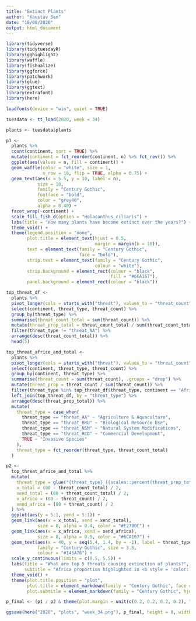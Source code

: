```yaml
---
title: "Extinct Plants"
author: "Kaustav Sen"
date: "18/08/2020"
output: html_document
---
```


```r
library(tidyverse)
library(tidytuesdayR)
library(gghighlight)
library(waffle)
library(fishualize)
library(ggforce)
library(patchwork)
library(glue)
library(ggtext)
library(extrafont)
library(here)

loadfonts(device = "win", quiet = TRUE)
```

```r
tuesdata <- tt_load(2020, week = 34)

plants <- tuesdata$plants
```

```r
p1 <- 
  plants %>% 
  count(continent, sort = TRUE) %>% 
  mutate(continent = fct_reorder(continent, n) %>% fct_rev()) %>% 
  ggplot(aes(values = n, fill = continent)) +
  geom_waffle(color = "white", size = 1, 
              n_row = 10, flip = TRUE, alpha = 0.75) +
  geom_text(aes(x = 5.5, y = 10, label = n),
            size = 10,
            family = "Century Gothic",
            fontface = "bold",
            color = "grey40",
            alpha = 0.40) +
  facet_wrap(~continent) +
  scale_fill_fish_d(option = "Holacanthus_ciliaris") +
  labs(title = "How many plants have become extinct over the years?") +
  theme_void() +
  theme(legend.position = "none",
        plot.title = element_text(hjust = 0.5,
                                  margin = margin(b = 10)),
        text = element_text(family = "Century Gothic",
                            face = "bold"),
        strip.text = element_text(family = "Century Gothic",
                                  colour = "white"),
        strip.background = element_rect(colour = "black",
                                        fill = "#6CA167"),
        panel.background = element_rect(colour = "black"))
```

```r
top_threat_df <- 
  plants %>% 
  pivot_longer(cols = starts_with("threat"), values_to = "threat_count", names_to = "threat_type") %>% 
  select(continent, threat_type, threat_count) %>% 
  group_by(threat_type) %>% 
  summarise(threat_count_total = sum(threat_count)) %>% 
  mutate(threat_prop_total = threat_count_total / sum(threat_count_total)) %>% 
  filter(threat_type != "threat_NA") %>% 
  arrange(desc(threat_count_total)) %>% 
  head(5)

top_threat_africe_and_total <- 
  plants %>% 
  pivot_longer(cols = starts_with("threat"), values_to = "threat_count", names_to = "threat_type") %>% 
  select(continent, threat_type, threat_count) %>% 
  group_by(continent, threat_type) %>% 
  summarise(threat_count = sum(threat_count), .groups = "drop") %>% 
  mutate(threat_prop = threat_count / sum(threat_count)) %>% 
  filter(threat_type %in% top_threat_df$threat_type, continent == "Africa") %>% 
  left_join(top_threat_df, by = "threat_type") %>% 
  arrange(desc(threat_prop_total)) %>% 
  mutate(
    threat_type = case_when(
      threat_type == "threat_AA" ~ "Agriculture & Aquaculture",
      threat_type == "threat_BRU" ~ "Biological Resource Use",
      threat_type == "threat_NSM" ~ "Natural System Modifications",
      threat_type == "threat_RCD" ~ "Commercial Development",
      TRUE ~ "Invasive Species"
    ),
    threat_type = fct_reorder(threat_type, threat_count_total)
  )

p2 <- 
  top_threat_africe_and_total %>% 
  mutate(
    threat_type = glue("{threat_type} ({scales::percent(threat_prop_total, accuracy = 1)})"),
    x_total = (80 - threat_count_total) / 2,
    xend_total = (80 + threat_count_total) / 2,
    x_africa = (80 - threat_count) / 2,
    xend_africa = (80 + threat_count) / 2
  ) %>% 
  ggplot(aes(y = 5:1, yend = 5:1)) +
  geom_link(aes(x = x_total, xend = xend_total),
            size = 8, alpha = 0.4, color = "#E27B0C") +
  geom_link(aes(x = x_africa, xend = xend_africa),
            size = 8, alpha = 0.5, color = "#6CA167") +
  geom_text(aes(x = 40, y = seq(5.4, 1.4, by = -1), label = threat_type),
            family = "Century Gothic", size = 3.5,
            colour = "#145A76") +
  scale_y_continuous(limits = c(0.5, 5.5)) +
  labs(title = "What are top 5 threats causing extinction of plants?",
       subtitle = "Africa proportion highlighted in <b style = 'color: #6CA167'>green</b>") +
  theme_void() +
  theme(plot.title.position = "plot",
        plot.title = element_markdown(family = "Century Gothic", face = "bold", hjust = 0.5),
        plot.subtitle = element_markdown(family = "Century Gothic", hjust = 0.5))
```

```r
p_final <- (p1 / p2 & theme(plot.margin = unit(c(0.2, 0.2, 0.2, 0.2), "cm"))) + plot_layout(heights = c(2, 1.5))

ggsave(here("2020", "plots", "week_34.png"), p_final, height = 8, width = 6, type = "cairo")
```